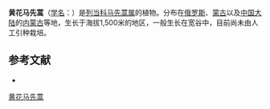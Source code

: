 {{Speciesbox
| name = 黄花马先蒿
| status = 
| status_system = 
| image =
| genus = Pedicularis
| species = flava
| authority = Pall.
}}

'''黄花马先蒿'''（[[学名|学名]]：{{lang|la|''Pedicularis flava''}}）是[[列当科|列当科]][[马先蒿属|马先蒿属]]的植物。分布在[[俄罗斯|俄罗斯]]、[[蒙古|蒙古]]以及[[中国大陆|中国大陆]]的[[内蒙古|内蒙古]]等地，生长于海拔1,500米的地区，一般生长在宽谷中，目前尚未由人工引种栽培。

== 参考文献 ==
<div class="references-small">
* {{cite web| url =http://www.bioinfo.cn/db05/KmzwSpecies.php?action=view&id=21168| title =黄花马先蒿| work =《中国高等植物数据库全库》| publisher =中国科学院微生物研究所| author =昆明植物研究所| accessdate =2009-02-25| deadurl =yes| archiveurl =https://web.archive.org/web/20160305024739/http://www.bioinfo.cn/db05/KmzwSpecies.php?action=view&id=21168| archivedate =2016-03-05}}
</div>
{{Taxonbar|from=Q11178387}}

[[Category:马先蒿属|黄花马先蒿]]


{{植物小作品}}